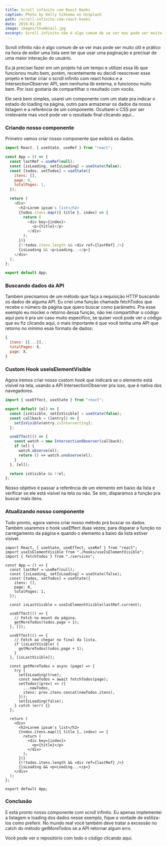 ```yaml
---
title: Scroll infinito com React Hooks
caption: Photo by Kelly Sikkema on Unsplash
path: /scroll-infinito-com-react-hooks
date: 2019-01-29
image: images/thumbnail.jpg
excerpt: Scroll infinito não é algo comum de se ver mas pode ser muito útil e prático na hora de exibir uma lista sem ter que usar uma paginação e precisar de uma maior interação do usuário. Eu já precisei fazer em um projeto há um tempo e utilizei essa lib que funcionou muito bem, porém, […]
---
```


Scroll infinito não é algo comum de se ver mas pode ser muito útil e prático na hora de exibir uma lista sem ter que usar uma paginação e precisar de uma maior interação do usuário.

Eu já precisei fazer em um projeto há um tempo e utilizei essa lib que funcionou muito bem, porém, recentemente eu decidi reescrever esse projeto e tentar criar o scroll infinito com react hooks e a IntersectionObserver API, sem nenhuma lib externa, e funcionou muito bem. Por isso gostaria de compartilhar o resultado com vocês.

Ele será bem simples, usarei um componente com um state pra indicar o estado do loading na página, outro para armazenar os dados da nossa listagem e a referência de um componente. Ocultarei o CSS por ser irrelevante mas você pode ver o resultado final clicando aqui...

### Criando nosso componente

Primeiro vamos criar nosso componente que exibirá os dados.

```js
import React, { useState, useRef } from "react";

const App = () => {
  const lastRef = useRef(null);
  const [isLoading, setIsLoading] = useState(false);
  const [todos, setTodos] = useState({
    itens: [],
    page: 0,
    totalPages: 1,
  });

  return (
    <div>
      <h2>Lorem ipsum's list</h2>
      {todos.itens.map(({ title }, index) => {
        return (
          <div key={index}>
            <p>{title}</p>
          </div>
        );
      })}
      {!!todos.itens.length && <div ref={lastRef} />}
      {isLoading && <p>Loading...</p>}
    </div>
  );
};

export default App;
```

### Buscando dados da API

Também precisamos de um método que faça a requisição HTTP buscando os dados de alguma API. Eu criei uma função chamada fetchTodos que recebe o número da página que quero buscar como parâmetro. Pra esse exemplo eu mockei o retorno dessa função, não irei compartilhar o código aqui pois é pra um caso muito específico, se quiser você pode ver o código que eu fiz clicando aqui, o mais importante é que você tenha uma API que retorno no mínimo esse formato de dados:

```js
{
  itens: [{...}],
  totalPages: X,
  page: X,
}
```

### Custom Hook useIsElementVisible

Agora iremos criar nosso custom hook que indicará se o elemento está visível na tela, usando a API IntersectionObserver pra isso, que é nativa dos navegadores.

```js
import { useEffect, useState } from "react";

export default (el) => {
  const [isVisible, setIsVisible] = useState(false);
  const callback = ([entry]) => {
    setIsVisible(entry.isIntersecting);
  };

  useEffect(() => {
    const watch = new IntersectionObserver(callback);
    if (el) {
      watch.observe(el);
      return () => watch.unobserve(el);
    }
  }, [el]);

  return isVisible && !!el;
};
```

Nosso objetivo é passar a referência de um elemento em baixo da lista e verificar se ele está visível na tela ou não. Se sim, disparamos a função pra buscar mais itens.

### Atualizando nosso componente

Tudo pronto, agora vamos criar nosso método pra buscar os dados. Também usaremos o hook useEffect duas vezes; para disparar a função no carregamento da página e quando o elemento a baixo da lista estiver visível.

```js{1, 13-38}
import React, { useState, useEffect, useRef } from "react";
import useIsElementVisible from "./hooks/useIsElementVisible";
import { fetchTodos } from "./services";

const App = () => {
  const lastRef = useRef(null);
  const [isLoading, setIsLoading] = useState(false);
  const [todos, setTodos] = useState({
    itens: [],
    page: 0,
    totalPages: 1,
  });

  const isLastVisible = useIsElementVisible(lastRef.current);

  useEffect(() => {
    // Fetch no mount da página.
    getMoreTodos(todos.page + 1);
  }, []);

  useEffect(() => {
    // Fetch ao chegar no final da lista.
    if (isLastVisible) {
      getMoreTodos(todos.page + 1);
    }
  }, [isLastVisible]);

  const getMoreTodos = async (page) => {
    try {
      setIsLoading(true);
      const newTodos = await fetchTodos(page);
      setTodos((prev) => ({
        ...newTodos,
        itens: prev.itens.concat(newTodos.itens),
      }));
      setIsLoading(false);
    } catch (err) {}
  };

  return (
    <div>
      <h2>Lorem ipsum's list</h2>
      {todos.itens.map(({ title }, index) => {
        return (
          <div key={index}>
            <p>{title}</p>
          </div>
        );
      })}
      {!!todos.itens.length && <div ref={lastRef} />}
      {isLoading && <p>Loading...</p>}
    </div>
  );
};

export default App;
```

### Conclusão

E está pronto nosso componente com scroll infinito. Eu apenas implementei a listagem e loading dos dados nesse exemplo, fique a vontade de estiliza-los como preferir. No mundo real você também deve tratar a excessão no catch do método getMoreTodos se a API retornar algum erro.

Você pode ver o repositório com todo o código clicando aqui.
